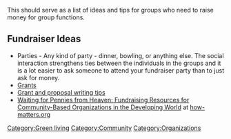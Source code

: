 This should serve as a list of ideas and tips for groups who need to raise money for group functions.

==Fundraiser Ideas==
*Parties - Any kind of party - dinner, bowling, or anything else.  The social interaction strengthens ties between the individuals in the groups and it is a lot easier to ask someone to attend your fundraiser party than to just ask for money.
* [[Grants]]
* [[Grant and proposal writing tips]]
* [http://www.how-matters.org/2010/10/05/waiting-for-pennies/ Waiting for Pennies from Heaven: Fundraising Resources for Community-Based Organizations in the Developing World] at [http://www.how-matters.org/ how-matters.org]


[[Category:Green living]]
[[Category:Community]]
[[Category:Organizations]]